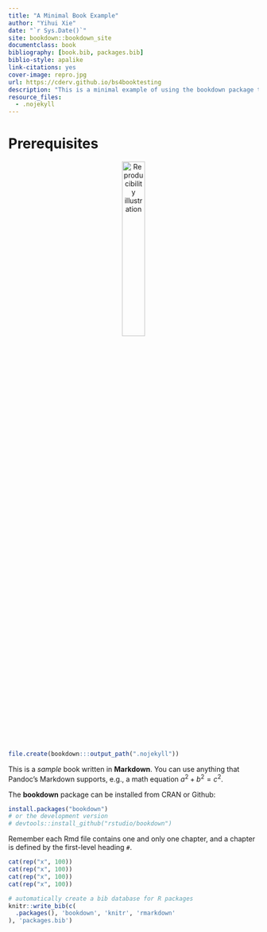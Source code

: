 ```yaml
--- 
title: "A Minimal Book Example"
author: "Yihui Xie"
date: "`r Sys.Date()`"
site: bookdown::bookdown_site
documentclass: book
bibliography: [book.bib, packages.bib]
biblio-style: apalike
link-citations: yes
cover-image: repro.jpg
url: https://cderv.github.io/bs4booktesting
description: "This is a minimal example of using the bookdown package to write a book. The output format for this example is bs4_book()."
resource_files:
  - .nojekyll
---
```




# Prerequisites

<p style="text-align: center;"><img src="repro.jpg" width="30%" alt="Reproducibility illustration" /></p>

```r
file.create(bookdown:::output_path(".nojekyll"))
```


This is a _sample_ book written in **Markdown**. You can use anything that Pandoc's Markdown supports, e.g., a math equation $a^2 + b^2 = c^2$.

The **bookdown** package can be installed from CRAN or Github:

```r
install.packages("bookdown")
# or the development version
# devtools::install_github("rstudio/bookdown")
```

Remember each Rmd file contains one and only one chapter, and a chapter is defined by the first-level heading `#`.

```r
cat(rep("x", 100))
cat(rep("x", 100))
cat(rep("x", 100))
cat(rep("x", 100))
```

```r
# automatically create a bib database for R packages
knitr::write_bib(c(
  .packages(), 'bookdown', 'knitr', 'rmarkdown'
), 'packages.bib')
```